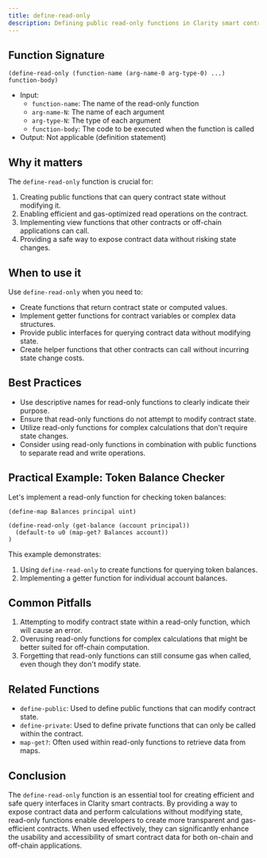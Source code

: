 ```yaml
---
title: define-read-only
description: Defining public read-only functions in Clarity smart contracts.
---
```


## Function Signature

```clarity
(define-read-only (function-name (arg-name-0 arg-type-0) ...) function-body)
```

- Input: 
  - `function-name`: The name of the read-only function
  - `arg-name-N`: The name of each argument
  - `arg-type-N`: The type of each argument
  - `function-body`: The code to be executed when the function is called
- Output: Not applicable (definition statement)

## Why it matters

The `define-read-only` function is crucial for:

1. Creating public functions that can query contract state without modifying it.
2. Enabling efficient and gas-optimized read operations on the contract.
3. Implementing view functions that other contracts or off-chain applications can call.
4. Providing a safe way to expose contract data without risking state changes.

## When to use it

Use `define-read-only` when you need to:

- Create functions that return contract state or computed values.
- Implement getter functions for contract variables or complex data structures.
- Provide public interfaces for querying contract data without modifying state.
- Create helper functions that other contracts can call without incurring state change costs.

## Best Practices

- Use descriptive names for read-only functions to clearly indicate their purpose.
- Ensure that read-only functions do not attempt to modify contract state.
- Utilize read-only functions for complex calculations that don't require state changes.
- Consider using read-only functions in combination with public functions to separate read and write operations.

## Practical Example: Token Balance Checker

Let's implement a read-only function for checking token balances:

```clarity
(define-map Balances principal uint)

(define-read-only (get-balance (account principal))
  (default-to u0 (map-get? Balances account))
)
```

This example demonstrates:
1. Using `define-read-only` to create functions for querying token balances.
2. Implementing a getter function for individual account balances.

## Common Pitfalls

1. Attempting to modify contract state within a read-only function, which will cause an error.
2. Overusing read-only functions for complex calculations that might be better suited for off-chain computation.
3. Forgetting that read-only functions can still consume gas when called, even though they don't modify state.

## Related Functions

- `define-public`: Used to define public functions that can modify contract state.
- `define-private`: Used to define private functions that can only be called within the contract.
- `map-get?`: Often used within read-only functions to retrieve data from maps.

## Conclusion

The `define-read-only` function is an essential tool for creating efficient and safe query interfaces in Clarity smart contracts. By providing a way to expose contract data and perform calculations without modifying state, read-only functions enable developers to create more transparent and gas-efficient contracts. When used effectively, they can significantly enhance the usability and accessibility of smart contract data for both on-chain and off-chain applications.
